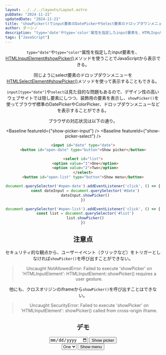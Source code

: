 ```yaml
---
layout: ../../../layouts/Layout.astro
pubDate: "2024-11-21"
updatedDate: "2024-11-21"
title: "showPicker()でinput要素のDatePickerやSelect要素のドロップダウンメニューを表示する"
author: ダーシノ
description: "type='date'やtype='color'属性を指定したinput要素を、HTMLInputElement#showPicker()メソッドを使うことでJavaScriptから表示できる。同じようにselect要素のドロップダウンメニューをHTMLSelectElement#showPicker()メソッドを使って表示することもできる。"
tags: ["JavaScript"]
---
```



<Header {...frontmatter} />

`type="date"`や`type="color"`属性を指定したinput要素を、[HTMLInputElement#showPicker()](https://developer.mozilla.org/ja/docs/Web/API/HTMLInputElement/showPicker)メソッドを使うことでJavaScriptから表示できる。

同じようにselect要素のドロップダウンメニューを[HTMLSelectElement#showPicker()](https://developer.mozilla.org/ja/docs/Web/API/HTMLSelectElement/showPicker)メソッドを使って表示することもできる。

`input[type="date"]`や`select`は見た目的な問題もあるので、デザイン性の高いウェブサイトでは隠し要素にしつつ、装飾用の要素を表示し、`showPicker()`を使ってブラウザ標準のDatePickerやColorPicker、ドロップダウンメニューなどを表示することができる。

ブラウザの対応状況は以下の通り。


<Baseline featureId={"show-picker-input"} />
<Baseline featureId={"show-picker-select"} />

```html
<input id="date" type="date">
<button id="open-date" type="button">Show picker</button>

<select id="list">
  <option value="1">One</option>
  <option value="2">Two</option>
</select>
<button id="open-list" type="button">Show menu</button>
```

```js
document.querySelector('#open-date').addEventListener('click', () => {
  const dateInput = document.querySelector('#date')
  dateInput.showPicker()
})

document.querySelector('#open-list').addEventListener('click', () => {
  const list = document.querySelector('#list')
  list.showPicker()
})
```

## 注意点

セキュリティ的な観点から、ユーザーイベント（クリックなど）をトリガーとしなければ`showPicker()`を呼び出すことができない。

> Uncaught NotAllowedError: Failed to execute 'showPicker' on 'HTMLInputElement': HTMLInputElement::showPicker() requires a user gesture.

他にも、クロスオリジンのiframeから`showPicker()`を呼び出すことはできない。

> Uncaught SecurityError: Failed to execute 'showPicker' on 'HTMLInputElement': showPicker() called from cross-origin iframe. 

## デモ

<section id="demo">
  <section>
    <input type="date" />
    <button id="open-date" type="button">Show picker</button>
  </section>

  <section>
    <select>
      <option value="1">One</option>
      <option value="2">Two</option>
    </select>
    <button id="open-list" type="button">Show menu</button>
  </section>
</section>

<script>{`
document.querySelector('#demo #open-date').addEventListener('click', () => {
  const dateInput = document.querySelector('#demo input[type="date"]')
  dateInput.showPicker()
})

document.querySelector('#demo #open-list').addEventListener('click', () => {
  const list = document.querySelector('#demo select')
  list.showPicker()
})
`}</script>
